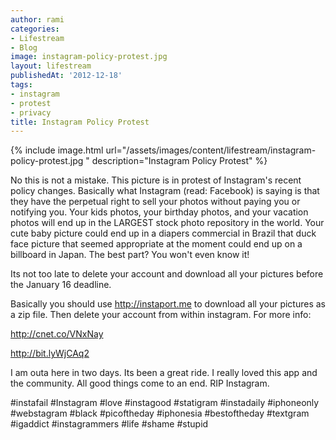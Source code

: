 ```yaml
---
author: rami
categories:
- Lifestream
- Blog
image: instagram-policy-protest.jpg
layout: lifestream
publishedAt: '2012-12-18'
tags:
- instagram
- protest
- privacy
title: Instagram Policy Protest
---
```


{% include image.html url="/assets/images/content/lifestream/instagram-policy-protest.jpg " description="Instagram Policy Protest" %}

No this is not a mistake. This picture is in protest of Instagram's recent policy changes. Basically what Instagram (read: Facebook) is saying is that they have the perpetual right to sell your photos without paying you or notifying you. Your kids photos, your birthday photos, and your vacation photos will end up in the LARGEST stock photo repository in the world. Your cute baby picture could end up in a diapers commercial in Brazil that duck face picture that seemed appropriate at the moment could end up on a billboard in Japan. The best part? You won't even know it!

Its not too late to delete your account and download all your pictures before the January 16 deadline.

Basically you should use <http://instaport.me> to download all your pictures as a zip file. Then delete your account from within instagram. For more info:
  
<http://cnet.co/VNxNay>
  
<http://bit.lyWjCAq2>

I am outa here in two days. Its been a great ride. I really loved this app and the community. All good things come to an end. RIP Instagram.

#instafail #Instagram #love #instagood #statigram #instadaily #iphoneonly #webstagram #black #picoftheday #iphonesia #bestoftheday #textgram #igaddict #instagrammers #life #shame #stupid